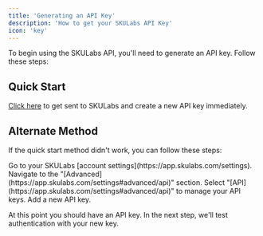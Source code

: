```yaml
---
title: 'Generating an API Key'
description: 'How to get your SKULabs API Key'
icon: 'key'
---
```


To begin using the SKULabs API, you'll need to generate an API key. Follow these steps:

## Quick Start

[Click here](https://app.skulabs.com/settings?add=true#advanced/api) to get sent to SKULabs and create a new API key immediately.

## Alternate Method

If the quick start method didn't work, you can follow these steps:

<Steps>
  <Step title="Find Account Settings">
  Go to your SKULabs [account settings](https://app.skulabs.com/settings).
  </Step>
  <Step title="Find Advanced">
  Navigate to the "[Advanced](https://app.skulabs.com/settings#advanced/api)" section.
  </Step>
  <Step title="Select API">
  Select "[API](https://app.skulabs.com/settings#advanced/api)" to manage your API keys.
  </Step>
  <Step title="Create a Key">
    Add a new API key.
  </Step>
</Steps>

<Tip>At this point you should have an API key. In the next step, we'll test authentication with your new key.</Tip>